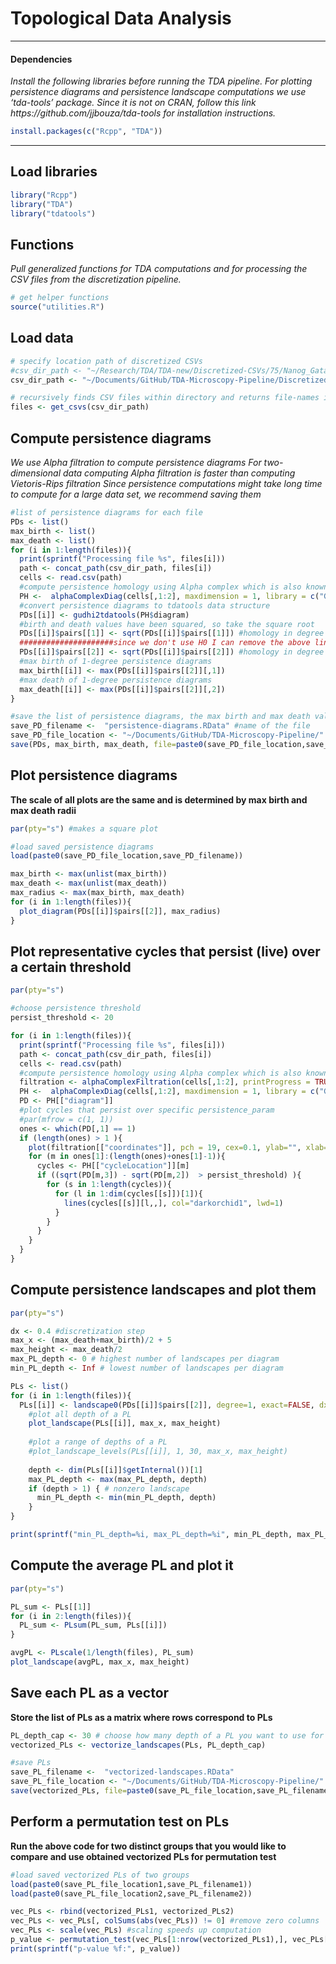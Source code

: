 # Topological Data Analysis

------------------------------------------------------------------------

#### Dependencies

*Install the following libraries before running the TDA pipeline.*
*For plotting persistence diagrams and persistence landscape computations  we use 'tda-tools' package. Since it is not on CRAN, follow this link https://github.com/jjbouza/tda-tools for installation instructions.*

```r
install.packages(c("Rcpp", "TDA"))
```

------------------------------------------------------------------------
## Load libraries

```r
library("Rcpp")
library("TDA")
library("tdatools")
```
## Functions

*Pull generalized functions for TDA computations and for processing the CSV files from the discretization pipeline.*

```r
# get helper functions
source("utilities.R")
```

## Load data

```r
# specify location path of discretized CSVs
#csv_dir_path <- "~/Research/TDA/TDA-new/Discretized-CSVs/75/Nanog_Gata6/1"
csv_dir_path <- "~/Documents/GitHub/TDA-Microscopy-Pipeline/Discretized-images/25"

# recursively finds CSV files within directory and returns file-names in a list
files <- get_csvs(csv_dir_path)
```

## Compute persistence diagrams

*We use Alpha filtration to compute persistence diagrams*
*For two-dimensional data computing Alpha filtration is faster than computing Vietoris-Rips filtration*
*Since persistence computations might take long time to compute for a large data set, we recommend saving them*

```r
#list of persistence diagrams for each file
PDs <- list()
max_birth <- list() 
max_death <- list() 
for (i in 1:length(files)){
  print(sprintf("Processing file %s", files[i]))
  path <- concat_path(csv_dir_path, files[i])
  cells <- read.csv(path)
  #compute persistence homology using Alpha complex which is also known as Delaunay complex
  PH <-  alphaComplexDiag(cells[,1:2], maxdimension = 1, library = c("GUDHI", "Dionysus"), location = TRUE)
  #convert persistence diagrams to tdatools data structure
  PDs[[i]] <- gudhi2tdatools(PH$diagram)
  #birth and death values have been squared, so take the square root
  PDs[[i]]$pairs[[1]] <- sqrt(PDs[[i]]$pairs[[1]]) #homology in degree 0 
  #####################since we don't use H0 I can remove the above line################
  PDs[[i]]$pairs[[2]] <- sqrt(PDs[[i]]$pairs[[2]]) #homology in degree 1
  #max birth of 1-degree persistence diagrams 
  max_birth[[i]] <- max(PDs[[i]]$pairs[[2]][,1])
  #max death of 1-degree persistence diagrams 
  max_death[[i]] <- max(PDs[[i]]$pairs[[2]][,2])
}

#save the list of persistence diagrams, the max birth and max death values
save_PD_filename <-  "persistence-diagrams.RData" #name of the file
save_PD_file_location <- "~/Documents/GitHub/TDA-Microscopy-Pipeline/" #location where to save the file
save(PDs, max_birth, max_death, file=paste0(save_PD_file_location,save_PD_filename))
```

## Plot persistence diagrams
**The scale of all plots are the same and is determined by max birth and max death radii**

```r
par(pty="s") #makes a square plot 

#load saved persistence diagrams
load(paste0(save_PD_file_location,save_PD_filename))

max_birth <- max(unlist(max_birth))
max_death <- max(unlist(max_death))
max_radius <- max(max_birth, max_death)
for (i in 1:length(files)){
  plot_diagram(PDs[[i]]$pairs[[2]], max_radius)
}
```

## Plot representative cycles that persist (live) over a certain threshold

```r
par(pty="s")

#choose persistence threshold
persist_threshold <- 20 

for (i in 1:length(files)){
  print(sprintf("Processing file %s", files[i]))
  path <- concat_path(csv_dir_path, files[i])
  cells <- read.csv(path)
  #compute persistence homology using Alpha complex which is also known as Delaunay complex
  filtration <- alphaComplexFiltration(cells[,1:2], printProgress = TRUE)
  PH <-  alphaComplexDiag(cells[,1:2], maxdimension = 1, library = c("GUDHI", "Dionysus"), location = TRUE)
  PD <- PH[["diagram"]]
  #plot cycles that persist over specific persistence_param
  #par(mfrow = c(1, 1))
  ones <- which(PD[,1] == 1)
  if (length(ones) > 1 ){
    plot(filtration[["coordinates"]], pch = 19, cex=0.1, ylab="", xlab="", axes = FALSE)
    for (m in ones[1]:(length(ones)+ones[1]-1)){
      cycles <- PH[["cycleLocation"]][m]
      if ((sqrt(PD[m,3]) - sqrt(PD[m,2])  > persist_threshold) ){
        for (s in 1:length(cycles)){
          for (l in 1:dim(cycles[[s]])[1]){
            lines(cycles[[s]][l,,], col="darkorchid1", lwd=1)
          }
        } 
      } 
    }
  }
}
```

## Compute persistence landscapes and plot them

```r
par(pty="s")

dx <- 0.4 #discretization step
max_x <- (max_death+max_birth)/2 + 5
max_height <- max_death/2 
max_PL_depth <- 0 # highest number of landscapes per diagram
min_PL_depth <- Inf # lowest number of landscapes per diagram

PLs <- list()
for (i in 1:length(files)){ 
  PLs[[i]] <- landscape0(PDs[[i]]$pairs[[2]], degree=1, exact=FALSE, dx=dx, min_x=0, max_x=max_x)
    #plot all depth of a PL
    plot_landscape(PLs[[i]], max_x, max_height)
    
    #plot a range of depths of a PL
    #plot_landscape_levels(PLs[[i]], 1, 30, max_x, max_height)
    
    depth <- dim(PLs[[i]]$getInternal())[1]
    max_PL_depth <- max(max_PL_depth, depth)
    if (depth > 1) { # nonzero landscape
      min_PL_depth <- min(min_PL_depth, depth)
    }
}

print(sprintf("min_PL_depth=%i, max_PL_depth=%i", min_PL_depth, max_PL_depth))
```

## Compute the average PL and plot it

```r
par(pty="s")

PL_sum <- PLs[[1]]
for (i in 2:length(files)){
  PL_sum <- PLsum(PL_sum, PLs[[i]])
}

avgPL <- PLscale(1/length(files), PL_sum)
plot_landscape(avgPL, max_x, max_height)
```

## Save each PL as a vector 
**Store the list of PLs as a matrix where rows correspond to PLs**

```r
PL_depth_cap <- 30 # choose how many depth of a PL you want to use for further analysis
vectorized_PLs <- vectorize_landscapes(PLs, PL_depth_cap)

#save PLs 
save_PL_filename <-  "vectorized-landscapes.RData"
save_PL_file_location <- "~/Documents/GitHub/TDA-Microscopy-Pipeline/"
save(vectorized_PLs, file=paste0(save_PL_file_location,save_PL_filename))
```

## Perform a permutation test on PLs
**Run the above code for two distinct groups that you would like to compare and use obtained vectorized PLs for permutation test**

```r
#load saved vectorized PLs of two groups
load(paste0(save_PL_file_location1,save_PL_filename1))
load(paste0(save_PL_file_location2,save_PL_filename2))

vec_PLs <- rbind(vectorized_PLs1, vectorized_PLs2)
vec_PLs <- vec_PLs[, colSums(abs(vec_PLs)) != 0] #remove zero columns
vec_PLs <- scale(vec_PLs) #scaling speeds up computation
p_value <- permutation_test(vec_PLs[1:nrow(vectorized_PLs1),], vec_PLs[(nrow(vectorized_PLs1)+1):nrow(vec_PLs),])
print(sprintf("p-value %f:", p_value))
```

